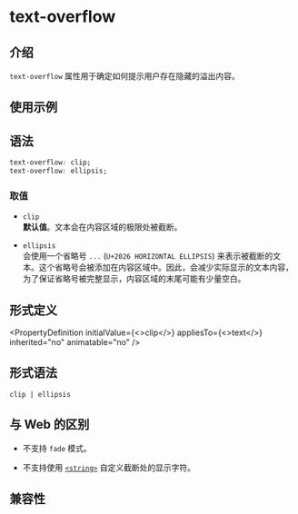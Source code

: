 # text-overflow

## 介绍

`text-overflow` 属性用于确定如何提示用户存在隐藏的溢出内容。

## 使用示例


<Go
  example="css-api"
  defaultFile="src/text-overflow/App.tsx"
  img="/assets/doc/css/text-overflow.jpg"
  entry="src/text-overflow"
  defaultEntryFile="dist/text-overflow.lynx.bundle"
/>

## 语法

```css
text-overflow: clip;
text-overflow: ellipsis;
```

### 取值

- `clip` <br/>
  **默认值**。文本会在内容区域的极限处被截断。

- `ellipsis` <br/>
  会使用一个省略号 `...` (`U+2026 HORIZONTAL ELLIPSIS`) 来表示被截断的文本。这个省略号会被添加在内容区域中。因此，会减少实际显示的文本内容，为了保证省略号被完整显示，内容区域的末尾可能有少量空白。

## 形式定义


<PropertyDefinition
  initialValue={<>clip</>}
  appliesTo={<>text</>}
  inherited="no"
  animatable="no"
/>

## 形式语法

```
clip | ellipsis
```

## 与 Web 的区别

- 不支持 `fade` 模式。

- 不支持使用 [`<string>`](api/css/data-type/string.mdx) 自定义截断处的显示字符。

## 兼容性


<LegacyCompatTable metadata="css/properties/text-overflow" />
